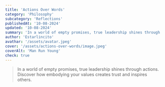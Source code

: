 ```yaml
---
title: 'Actions Over Words'
category: 'Philosophy'
subcategory: 'Reflections'
publishedAt: '10-08-2024'
updated: '10-08-2024'
summary: 'In a world of empty promises, true leadership shines through actions. Discover how embodying your values creates trust and inspires others.'
author: 'Estarlincito'
avathar: '/assets/avatar.jpeg'
cover: '/assets/actions-over-words/image.jpeg'
coverAlt: 'Man Run Young'
check: true
---
```


<Introduction>

> In a world of empty promises, true leadership shines through actions. Discover how embodying your values creates trust and inspires others.

</Introduction>

<Contents>

<Audio src='/assets/actions-over-words/audio.mp3' type='audio/mp3' />

_Our words hold power, but it is our actions that define us. In a world filled with rhetoric and promises, it is the consistent demonstration of our values through our behaviors that truly resonates. A leader's strength lies not in their ability to articulate grand visions, but in their unwavering commitment to embody those visions daily. When we speak of integrity, it is the alignment of our words and deeds that earns the trust of those around us._

_Character is not shaped by what others perceive but by the choices we make when no one is watching. Each decision, each interaction, is a chance to exemplify the principles we stand for. As John Wooden wisely stated, we cannot control our reputation, but we can cultivate our character through our actions. It is in this cultivation that we inspire others—not through lofty speeches or elaborate plans, but by being a living example of the change we wish to see._

_In the end, it is the behaviors we model that create the fabric of our cultures, both in our personal lives and within our organizations. When we commit to showing up authentically and consistently, we build environments where trust flourishes and collaboration thrives. Let us remember: what we do speaks so much louder than what we say, and in that simplicity lies the path to true leadership and lasting impact._

</Contents>

